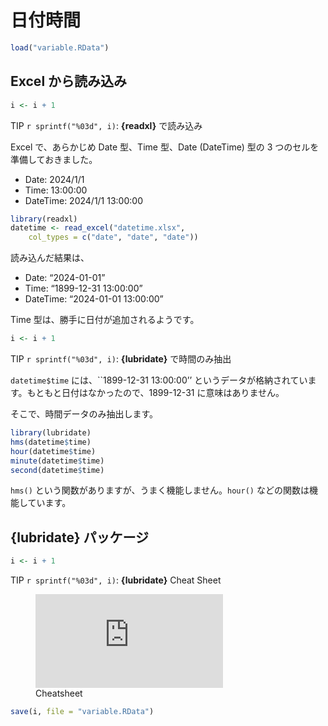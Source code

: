 # 日付時間 {#datetime}

```r
load("variable.RData")
```

## Excel から読み込み

::: callout-tip
```r
i <- i + 1
```

TIP `r sprintf("%03d", i)`: **{readxl}** で読み込み
:::

Excel で、あらかじめ Date 型、Time 型、Date (DateTime) 型の 3 つのセルを準備しておきました。

- Date: 2024/1/1
- Time: 13:00:00
- DateTime: 2024/1/1 13:00:00

```r
library(readxl)
datetime <- read_excel("datetime.xlsx", 
    col_types = c("date", "date", "date"))
```

読み込んだ結果は、

- Date: "2024-01-01"
- Time: "1899-12-31 13:00:00"
- DateTime: "2024-01-01 13:00:00"

Time 型は、勝手に日付が追加されるようです。

::: callout-tip
```r
i <- i + 1
```

TIP `r sprintf("%03d", i)`: **{lubridate}** で時間のみ抽出
:::

`datetime$time` には、``1899-12-31 13:00:00'' というデータが格納されています。もともと日付はなかったので、1899-12-31 に意味はありません。

そこで、時間データのみ抽出します。

```r
library(lubridate)
hms(datetime$time)
hour(datetime$time)
minute(datetime$time)
second(datetime$time)
```

`hms()` という関数がありますが、うまく機能しません。`hour()` などの関数は機能しています。

## **{lubridate}** パッケージ

::: callout-tip
```r
i <- i + 1
```

TIP `r sprintf("%03d", i)`: **{lubridate}** Cheat Sheet
:::

![Cheatsheet](https://rawgit.com/rstudio/cheatsheets/main/lubridate.pdf)


```r
save(i, file = "variable.RData")
```
